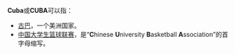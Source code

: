 '''Cuba'''或'''CUBA'''可以指：
* [[古巴|古巴]]，一个美洲国家。
* [[中国大学生篮球联赛|中国大学生篮球联赛]]，是“'''C'''hinese '''U'''niversity '''B'''asketball '''A'''ssociation”的首字母缩写。
{{消歧义|CAT=非中文名称消歧义}}